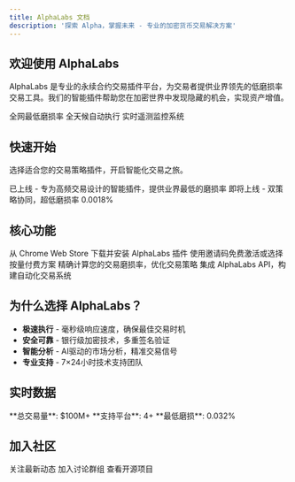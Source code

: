 ```yaml
---
title: AlphaLabs 文档
description: '探索 Alpha，掌握未来 - 专业的加密货币交易解决方案'
---
```


## 欢迎使用 AlphaLabs

AlphaLabs 是专业的永续合约交易插件平台，为交易者提供业界领先的低磨损率交易工具。我们的智能插件帮助您在加密世界中发现隐藏的机会，实现资产增值。

<CardGroup cols={3}>
  <Card
    title="0.032%"
    icon="chart-line"
    href="/concepts/wear-rate"
  >
    全网最低磨损率
  </Card>
  <Card
    title="7×24"
    icon="clock"
    href="/features/auto-trading"
  >
    全天候自动执行
  </Card>
  <Card
    title="智能告警"
    icon="bell"
    href="/features/alert-system"
  >
    实时遥测监控系统
  </Card>
</CardGroup>

## 快速开始

选择适合您的交易策略插件，开启智能化交易之旅。

<CardGroup cols={2}>
  <Card
    title="EdgeX-Variational [001]"
    icon="rocket"
    href="/products/edgex-variational"
  >
    已上线 - 专为高频交易设计的智能插件，提供业界最低的磨损率
  </Card>
  <Card
    title="Lighter-EdgeX [002]"
    icon="sparkles"
    href="/products/lighter-edgex"
  >
    即将上线 - 双策略协同，超低磨损率 0.0018%
  </Card>
</CardGroup>

## 核心功能

<CardGroup cols={2}>
  <Card
    title="安装插件"
    icon="download"
    href="/getting-started/installation"
  >
    从 Chrome Web Store 下载并安装 AlphaLabs 插件
  </Card>
  <Card
    title="激活产品"
    icon="key"
    href="/getting-started/activation"
  >
    使用邀请码免费激活或选择按量付费方案
  </Card>
  <Card
    title="磨损计算器"
    icon="calculator"
    href="/tools/wear-calculator"
  >
    精确计算您的交易磨损率，优化交易策略
  </Card>
  <Card
    title="API 文档"
    icon="code"
    href="/api-reference/introduction"
  >
    集成 AlphaLabs API，构建自动化交易系统
  </Card>
</CardGroup>

## 为什么选择 AlphaLabs？

- **极速执行** - 毫秒级响应速度，确保最佳交易时机
- **安全可靠** - 银行级加密技术，多重签名验证
- **智能分析** - AI驱动的市场分析，精准交易信号
- **专业支持** - 7×24小时技术支持团队

## 实时数据

<Note>
  **总交易量**: $100M+  
  **支持平台**: 4+  
  **最低磨损**: 0.032%
</Note>

## 加入社区

<CardGroup cols={3}>
  <Card
    title="X (Twitter)"
    icon="x-twitter"
    href="https://x.com/Alpha_alabs"
  >
    关注最新动态
  </Card>
  <Card
    title="Telegram"
    icon="telegram"
    href="https://t.co/ZNnay6dnxz"
  >
    加入讨论群组
  </Card>
  <Card
    title="GitHub"
    icon="github"
    href="https://github.com/AlphaAILabs"
  >
    查看开源项目
  </Card>
</CardGroup>